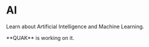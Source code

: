 
<style jsx global>{`
    .text-muted {color: #999;}
    .text-center {text-align: center;}
    .mt-5 {margin-top: 1.5rem;}
`}</style>


# AI

Learn about Artificial Intelligence and Machine Learning.
 
<Callout emoji="🏗️">
  **QUAK** is working on it.
</Callout>
